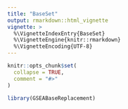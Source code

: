 ```yaml
---
title: "BaseSet"
output: rmarkdown::html_vignette
vignette: >
  %\VignetteIndexEntry{BaseSet}
  %\VignetteEngine{knitr::rmarkdown}
  %\VignetteEncoding{UTF-8}
---
```


```r
knitr::opts_chunk$set(
  collapse = TRUE,
  comment = "#>"
)
```

```r
library(GSEABaseReplacement)
```
